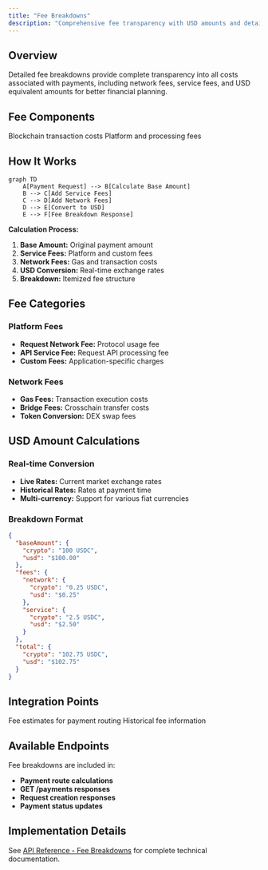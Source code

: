 ```yaml
---
title: "Fee Breakdowns"
description: "Comprehensive fee transparency with USD amounts and detailed cost structures"
---
```


## Overview

Detailed fee breakdowns provide complete transparency into all costs associated with payments, including network fees, service fees, and USD equivalent amounts for better financial planning.

## Fee Components

<CardGroup cols={2}>
  <Card title="Network Fees" icon="network-wired">
    Blockchain transaction costs
  </Card>
  
  <Card title="Service Fees" icon="handshake">
    Platform and processing fees
  </Card>
</CardGroup>

## How It Works

```mermaid
graph TD
    A[Payment Request] --> B[Calculate Base Amount]
    B --> C[Add Service Fees]
    C --> D[Add Network Fees]
    D --> E[Convert to USD]
    E --> F[Fee Breakdown Response]
```

**Calculation Process:**
1. **Base Amount:** Original payment amount
2. **Service Fees:** Platform and custom fees
3. **Network Fees:** Gas and transaction costs
4. **USD Conversion:** Real-time exchange rates
5. **Breakdown:** Itemized fee structure

## Fee Categories

### Platform Fees
- **Request Network Fee:** Protocol usage fee
- **API Service Fee:** Request API processing fee
- **Custom Fees:** Application-specific charges

### Network Fees
- **Gas Fees:** Transaction execution costs
- **Bridge Fees:** Crosschain transfer costs
- **Token Conversion:** DEX swap fees

## USD Amount Calculations

### Real-time Conversion
- **Live Rates:** Current market exchange rates
- **Historical Rates:** Rates at payment time
- **Multi-currency:** Support for various fiat currencies

### Breakdown Format
```json
{
  "baseAmount": {
    "crypto": "100 USDC",
    "usd": "$100.00"
  },
  "fees": {
    "network": {
      "crypto": "0.25 USDC",
      "usd": "$0.25"
    },
    "service": {
      "crypto": "2.5 USDC", 
      "usd": "$2.50"
    }
  },
  "total": {
    "crypto": "102.75 USDC",
    "usd": "$102.75"
  }
}
```

## Integration Points

<CardGroup cols={2}>
  <Card title="Payment Routes" icon="route">
    Fee estimates for payment routing
  </Card>
  
  <Card title="Payment Queries" icon="magnifying-glass">
    Historical fee information
  </Card>
</CardGroup>

## Available Endpoints

Fee breakdowns are included in:
- **Payment route calculations**
- **GET /payments responses**
- **Request creation responses**
- **Payment status updates**

## Implementation Details

See [API Reference - Fee Breakdowns](/api-reference/fee-breakdowns) for complete technical documentation.